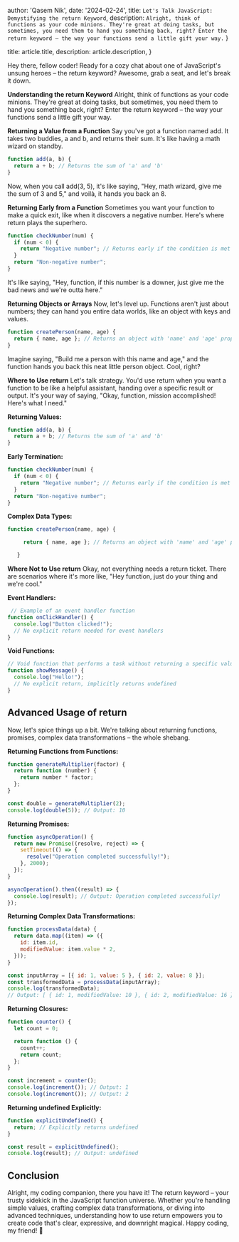 
  author: 'Qasem Nik',
  date: '2024-02-24',
  title: `Let's Talk JavaScript: Demystifying the return Keyword`,
  description:
    `Alright, think of functions as your code minions. They're great at doing tasks, but sometimes, you need them to hand you something back, right? Enter the return keyword – the way your functions send a little gift your way.`
}

  title: article.title,
  description: article.description,
}


Hey there, fellow coder! Ready for a cozy chat about one of JavaScript's unsung heroes – the return keyword? Awesome, grab a seat, and let's break it down.

**Understanding the return Keyword**
Alright, think of functions as your code minions. They're great at doing tasks, but sometimes, you need them to hand you something back, right? Enter the return keyword – the way your functions send a little gift your way.

**Returning a Value from a Function**
Say you've got a function named add. It takes two buddies, a and b, and returns their sum. It's like having a math wizard on standby.

```js
function add(a, b) {
  return a + b; // Returns the sum of 'a' and 'b'
}
```

Now, when you call add(3, 5), it's like saying, "Hey, math wizard, give me the sum of 3 and 5," and voilà, it hands you back an 8.

**Returning Early from a Function**
Sometimes you want your function to make a quick exit, like when it discovers a negative number. Here's where return plays the superhero.

```js
function checkNumber(num) {
  if (num < 0) {
    return "Negative number"; // Returns early if the condition is met
  }
  return "Non-negative number";
}
```
It's like saying, "Hey, function, if this number is a downer, just give me the bad news and we're outta here."

**Returning Objects or Arrays**
Now, let's level up. Functions aren't just about numbers; they can hand you entire data worlds, like an object with keys and values.

```js
function createPerson(name, age) {
  return { name, age }; // Returns an object with 'name' and 'age' properties
}
```
Imagine saying, "Build me a person with this name and age," and the function hands you back this neat little person object. Cool, right?

**Where to Use return**
Let's talk strategy. You'd use return when you want a function to be like a helpful assistant, handing over a specific result or output. It's your way of saying, "Okay, function, mission accomplished! Here's what I need."

**Returning Values:**
```js
function add(a, b) {
  return a + b; // Returns the sum of 'a' and 'b'
}
```
**Early Termination:**

```js
function checkNumber(num) {
  if (num < 0) {
    return "Negative number"; // Returns early if the condition is met
  }
  return "Non-negative number";
}

```
**Complex Data Types:**

```js
function createPerson(name, age) {

     return { name, age }; // Returns an object with 'name' and 'age' properties

   }

```
**Where Not to Use return**
Okay, not everything needs a return ticket. There are scenarios where it's more like, "Hey function, just do your thing and we're cool."

**Event Handlers:**
```js
 // Example of an event handler function
function onClickHandler() {
  console.log("Button clicked!");
  // No explicit return needed for event handlers
}
```
**Void Functions:**
```js
// Void function that performs a task without returning a specific value
function showMessage() {
  console.log("Hello!");
  // No explicit return, implicitly returns undefined
}
```
## Advanced Usage of return
Now, let's spice things up a bit. We're talking about returning functions, promises, complex data transformations – the whole shebang.

**Returning Functions from Functions:**
```js
function generateMultiplier(factor) {
  return function (number) {
    return number * factor;
  };
}

const double = generateMultiplier(2);
console.log(double(5)); // Output: 10
```
**Returning Promises:**
```js
function asyncOperation() {
  return new Promise((resolve, reject) => {
    setTimeout(() => {
      resolve("Operation completed successfully!");
    }, 2000);
  });
}

asyncOperation().then((result) => {
  console.log(result); // Output: Operation completed successfully!
});
```
**Returning Complex Data Transformations:**
```js
function processData(data) {
  return data.map((item) => ({
    id: item.id,
    modifiedValue: item.value * 2,
  }));
}

const inputArray = [{ id: 1, value: 5 }, { id: 2, value: 8 }];
const transformedData = processData(inputArray);
console.log(transformedData);
// Output: [ { id: 1, modifiedValue: 10 }, { id: 2, modifiedValue: 16 } ]
```
**Returning Closures:**
```js
function counter() {
  let count = 0;

  return function () {
    count++;
    return count;
  };
}

const increment = counter();
console.log(increment()); // Output: 1
console.log(increment()); // Output: 2
```
**Returning undefined Explicitly:**
```js
function explicitUndefined() {
  return; // Explicitly returns undefined
}

const result = explicitUndefined();
console.log(result); // Output: undefined
```

## Conclusion
Alright, my coding companion, there you have it! The return keyword – your trusty sidekick in the JavaScript function universe. Whether you're handling simple values, crafting complex data transformations, or diving into advanced techniques, understanding how to use return empowers you to create code that's clear, expressive, and downright magical. 
Happy coding, my friend! 🚀
